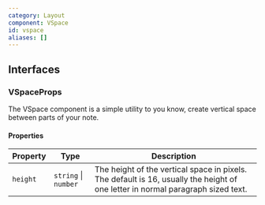 ```yaml
---
category: Layout
component: VSpace
id: vspace
aliases: []
---
```


## Interfaces

### VSpaceProps

The VSpace component is a simple utility to you know, create vertical space between parts of your note.

#### Properties

| Property | Type                 | Description                                                                                                                     |
| -------- | -------------------- | ------------------------------------------------------------------------------------------------------------------------------- |
| `height` | `string` \| `number` | The height of the vertical space in pixels. The default is 16, usually the height of one letter in normal paragraph sized text. |

